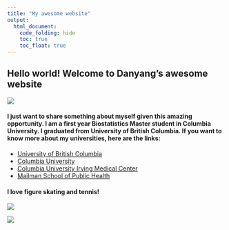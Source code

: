 ```yaml
---
title: "My awesome website"
output: 
  html_document:
    code_folding: hide
    toc: true
    toc_float: true
---
```


## Hello world! Welcome to Danyang's awesome website
![](image/4.jpg)

#### I just want to share something about myself given this amazing opportunity. I am a first year Biostatistics Master student in Columbia University. I graduated from University of British Columbia. If you want to know more about my universities, here are the links:

* [University of British Columbia](https://www.ubc.ca/)
* [Columbia University](https://www.columbia.edu/)
* [Columbia University Irving Medical Center](https://www.cuimc.columbia.edu/)
* [Mailman School of Public Health](https://www.publichealth.columbia.edu/)


#### I love figure skating and tennis!

![](image/1.jpg)

![](image/2.jpg)




